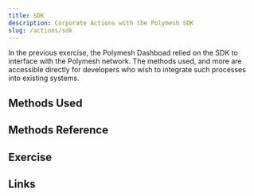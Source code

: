 ```yaml
---
title: SDK
description: Corporate Actions with the Polymesh SDK
slug: /actions/sdk
---
```


In the previous exercise, the Polymesh Dashboad relied on the SDK to interface with the Polymesh network. The methods used, and more are accessible directly for developers who wish to integrate such processes into existing systems. 

## Methods Used


## Methods Reference


## Exercise


## Links
